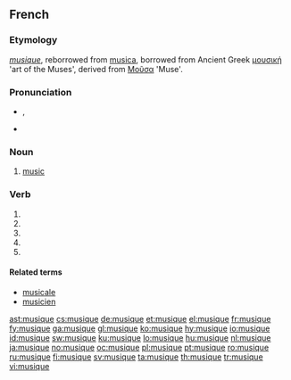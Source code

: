 ==French==

===Etymology===
{{etyl|fro|fr}} ''[[musique]]'', reborrowed from {{etyl|la|fr}} [[musica]], borrowed from Ancient Greek [[μουσική]] 'art of the Muses', derived from [[Μοῦσα]] 'Muse'.

===Pronunciation===
* {{IPA|/myzik/|lang=fr}}, {{SAMPA|/myzik/|lang=fr}}
*: {{audio|Fr-musique.ogg|Audio (France)}}
* {{homophones|musiques|musiquent}}

===Noun===
{{fr-noun|f}}

# [[music]]

===Verb===
{{fr-verb-form}}

# {{form of|[[first-person|First-person]] [[singular]] [[present indicative]]|[[musiquer]]|lang=fr}}
# {{form of|[[third-person|Third-person]] singular present indicative|[[musiquer]]|lang=fr}}
# {{form of|First-person singular [[present subjunctive]]|[[musiquer]]|lang=fr}}
# {{form of|Third-person singular present subjunctive|[[musiquer]]|lang=fr}}
# {{form of|[[second-person|Second-person]] singular [[imperative]]|[[musiquer]]|lang=fr}}

====Related terms====
* [[musicale]]
* [[musicien]]

[[ast:musique]]
[[cs:musique]]
[[de:musique]]
[[et:musique]]
[[el:musique]]
[[fr:musique]]
[[fy:musique]]
[[ga:musique]]
[[gl:musique]]
[[ko:musique]]
[[hy:musique]]
[[io:musique]]
[[id:musique]]
[[sw:musique]]
[[ku:musique]]
[[lo:musique]]
[[hu:musique]]
[[nl:musique]]
[[ja:musique]]
[[no:musique]]
[[oc:musique]]
[[pl:musique]]
[[pt:musique]]
[[ro:musique]]
[[ru:musique]]
[[fi:musique]]
[[sv:musique]]
[[ta:musique]]
[[th:musique]]
[[tr:musique]]
[[vi:musique]]
